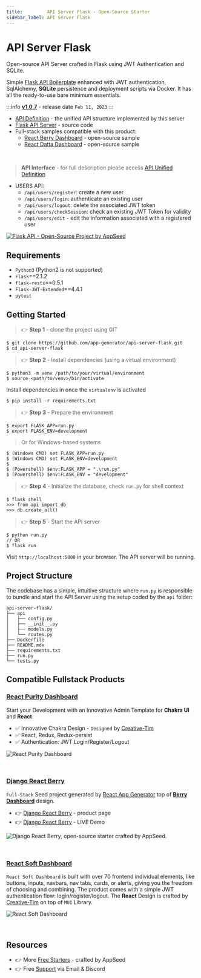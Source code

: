 ```yaml
---
title:         API Server Flask - Open-Source Starter
sidebar_label: API Server Flask
---
```


# API Server Flask

<SubHeading>Open-source API Server crafted in Flask using JWT Authentication and SQLite.</SubHeading>

Simple [Flask API Boilerplate](https://appseed.us/boilerplate-code/flask-api-boilerplate) enhanced with JWT authentication, SqlAlchemy, **SQLite** persistence and deployment scripts via Docker. It has all the ready-to-use bare minimum essentials.

:::info [**v1.0.7**](https://github.com/app-generator/api-server-flask/releases) - release date `Feb 11, 2023`
:::

- [API Definition](api-unified-definition.mdx) - the unified API structure implemented by this server
- [Flask API Server](https://github.com/app-generator/api-server-flask) - source code
- Full-stack samples compatible with this product:
  - [React Berry Dashboard](https://github.com/app-generator/react-berry-admin-template) - open-source sample
  - [React Datta Dashboard](https://github.com/app-generator/react-datta-able-dashboard) - open-source sample

<br />

> **API Interface** - for full description please access [API Unified Definition](api-unified-definition.mdx)

- USERS API:
  - `/api/users/register`: create a new user
  - `/api/users/login`: authenticate an existing user
  - `/api/users/logout`: delete the associated JWT token
  - `/api/users/checkSession`: check an existing JWT Token for validity
  - `/api/users/edit` - edit the information associated with a registered user

[![Flask API - Open-Source Project by AppSeed](https://user-images.githubusercontent.com/51070104/226168494-5a662a13-0e57-47b3-bd99-71d57d243260.png)](https://docs.appseed.us/boilerplate-code/api-server/flask/)


## Requirements

- `Python3` (Python2 is not supported)
- `Flask`==2.1.2
- `flask-restx`==0.5.1
- `Flask-JWT-Extended`==4.4.1
- `pytest`


## Getting Started

> 👉 **Step 1** - clone the project using GIT

```
$ git clone https://github.com/app-generator/api-server-flask.git
$ cd api-server-flask
```

> 👉 **Step 2** - Install dependencies (using a virtual environment)

```
$ python3 -m venv /path/to/your/virtual/environment
$ source <path/to/venv>/bin/activate
```

Install dependencies in once the `virtualenv` is activated

```
$ pip install -r requirements.txt
```

> 👉 **Step 3** - Prepare the environment

```
$ export FLASK_APP=run.py
$ export FLASK_ENV=development
```

> Or for Windows-based systems

```
$ (Windows CMD) set FLASK_APP=run.py
$ (Windows CMD) set FLASK_ENV=development
$
$ (Powershell) $env:FLASK_APP = ".\run.py"
$ (Powershell) $env:FLASK_ENV = "development"
```

> 👉 **Step 4** - Initialize the database, check `run.py` for shell context

```
$ flask shell
>>> from api import db
>>> db.create_all()
```

> 👉 **Step 5** - Start the API server

```
$ python run.py
// OR
$ flask run
```

Visit `http://localhost:5000` in your browser. The API server will be running.


## Project Structure

The codebase has a simple, intuitive structure where `run.py` is responsible to bundle and start the API Server using the setup coded by the `api` folder:

```
api-server-flask/
├── api
│   ├── config.py
│   ├── __init__.py
│   ├── models.py
│   └── routes.py
├── Dockerfile
├── README.mdx
├── requirements.txt
├── run.py
└── tests.py
```

## Compatible Fullstack Products

### [React Purity Dashboard](https://github.com/app-generator/react-purity-dashboard)

Start your Development with an Innovative Admin Template for **Chakra UI** and **React**. 

- ✅ Innovative Chakra Design - `Designed` by [Creative-Tim](https://www.creative-tim.com/?AFFILIATE=128200)
- ✅ React, Redux, Redux-persist
- ✅ Authentication: JWT Login/Register/Logout

![React Purity Dashboard](https://user-images.githubusercontent.com/51070104/226167639-1d327f61-0e13-4e0d-a8e0-156613cdf0c3.png)

<br />

###  [Django React Berry](https://appseed.us/product/berry-dashboard/api-server-django/react/)

`Full-Stack` Seed project generated by [React App Generator](https://appseed.us/generator/react/) top of **[Berry Dashboard](https://appseed.us/product/berry-dashboard/api-server-django/react/)** design.

- 👉 [Django React Berry](https://appseed.us/product/berry-dashboard/api-server-django/react/) - product page
- 👉 [Django React Berry](https://django-react-berry-dashboard.appseed-srv1.com/) - LIVE Demo

![Django React Berry, open-source starter crafted by AppSeed.](https://user-images.githubusercontent.com/51070104/226168312-19a27b20-e6a6-4d6f-9a32-ef066e4202a6.png)

<br />

### [React Soft Dashboard](https://github.com/app-generator/react-soft-ui-dashboard)

`React Soft Dashboard` is built with over 70 frontend individual elements, like buttons, inputs, navbars, nav tabs, cards, or alerts, giving you the freedom of choosing and combining. 
The product comes with a simple JWT authentication flow: login/register/logout.
The **React** Design is crafted by [Creative-Tim](https://www.creative-tim.com/?AFFILIATE=128200) on top of `MUI` Library.

![React Soft Dashboard](https://user-images.githubusercontent.com/51070104/226167634-88e666e5-025a-4c02-bb2d-21b917b75e9f.png)

<br />

## Resources

- 👉 More [Free Starters](https://appseed.us/admin-dashboards/open-source/) - crafted by AppSeed
- 👉 Free [Support](https://appseed.us/support/) via Email & Discord
